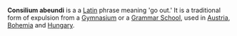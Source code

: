 '''Consilium abeundi''' is a a [[Latin]] phrase meaning 'go out.'  It is a traditional form of expulsion from a [[Gymnasium]] or a [[Grammar School]], used in [[Austria]], [[Bohemia]] and [[Hungary]].

{{Stub}}